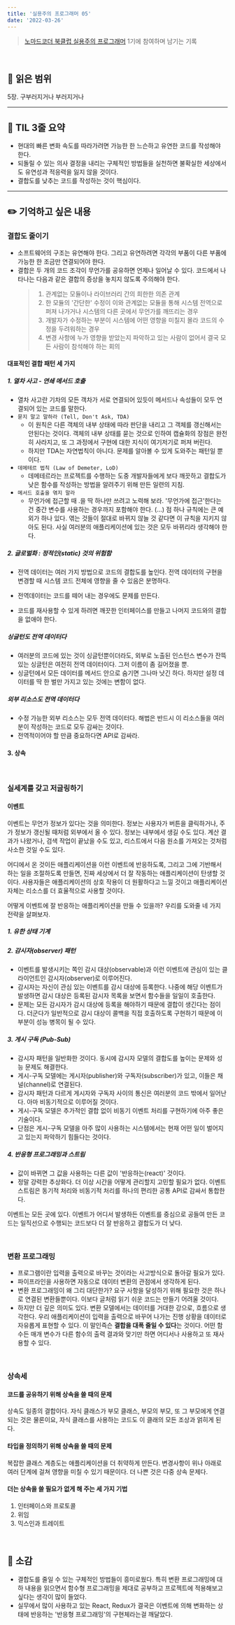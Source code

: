 ```yaml
---
title: '실용주의 프로그래머 05'
date: '2022-03-26'
---
```


> [노마드코더 북클럽 실용주의 프로그래머](https://nomadcoders.co/pragmatic-programmer?utm_source=Nomad+Academy&utm_campaign=b21db3e0fc-EMAIL_CAMPAIGN_2022_03_11&utm_medium=email&utm_term=0_4313d957c9-b21db3e0fc-44797189&mc_cid=b21db3e0fc&mc_eid=ada1dd7049) 1기에 참여하며 남기는 기록

<br />

## 📖 읽은 범위

5장. 구부러지거나 부러지거나

---

## 📍 TIL 3줄 요약

- 현대의 빠른 변화 속도를 따라가려면 가능한 한 느슨하고 유연한 코드를 작성해야 한다.
- 되돌릴 수 있는 의사 결정을 내리는 구체적인 방법들을 실천하면 불확실한 세상에서도 유연성과 적응력을 잃지 않을 것이다.
- 결합도를 낮추는 코드를 작성하는 것이 핵심이다.

---

## ✏️ 기억하고 싶은 내용

### 결합도 줄이기

- 소프트웨어의 구조는 유연해야 한다. 그리고 유연하려면 각각의 부품이 다른 부품에 가능한 한 조금만 연결되어야 한다.
- 결합은 두 개의 코드 조각이 무언가를 공유하면 언제나 일어날 수 있다. 코드에서 나타나는 다음과 같은 결합의 증상을 놓치지 않도록 주의해야 한다.
  > 1. 관계없는 모듈이나 라이브러리 간의 희한한 의존 관계
  > 2. 한 모듈의 '간단한' 수정이 이와 관계없는 모듈을 통해 시스템 전역으로 퍼져 나가거나 시스템의 다른 곳에서 무언가를 깨뜨리는 경우
  > 3. 개발자가 수정하는 부분이 시스템에 어떤 영향을 미칠지 몰라 코드의 수정을 두려워하는 경우
  > 4. 변경 사항에 누가 영향을 받았는지 파악하고 있는 사람이 없어서 결국 모든 사람이 참석해야 하는 회의

#### 대표적인 결합 패턴 세 가지

##### 1. 열차 사고 - 연쇄 메서드 호출

- 열차 사고란 기차의 모든 객차가 서로 연결되어 있듯이 메서드나 속성들이 모두 연결되어 있는 코드를 말한다.
- `묻지 말고 말하라 (Tell, Don't Ask, TDA)`
  - 이 원칙은 다른 객체의 내부 상태에 따라 판단을 내리고 그 객체를 갱신해서는 안된다는 것이다. 객체의 내부 상태를 묻는 것으로 인하여 캡슐화의 장점은 완전히 사라지고, 또 그 과정에서 구현에 대한 지식이 여기저기로 퍼져 버린다.
  - 하지만 TDA는 자연법칙이 아니다. 문제를 알아볼 수 있게 도와주는 패턴일 뿐이다.
- `데메테르 법칙 (Law of Demeter, LoD)`
  - 데메테르라는 프로젝트를 수행하는 도중 개발자들에게 보다 깨끗하고 결합도가 낮은 함수를 작성하는 방법을 알려주기 위해 만든 일련의 지침.
- `메서드 호출을 엮지 말라`
  - 무언가에 접근할 때 .을 딱 하나만 쓰려고 노력해 보라. '무언가에 접근'한다는 건 중간 변수를 사용하는 경우까지 포함해야 한다. (...) 점 하나 규칙에는 큰 예외가 하나 있다. 엮는 것들이 절대로 바뀌지 않늘 것 같다면 이 규칙을 지키지 않아도 된다. 사실 여러분의 애플리케이션에 있는 것은 모두 바뀌리라 생각해야 한다.

##### 2. 글로벌화 : 정적인(static) 것의 위험함

- 전역 데이터는 여러 가지 방법으로 코드의 결합도를 높인다. 전역 데이터의 구현을 변경할 때 시스템 코드 전체에 영향을 줄 수 있음은 분명하다.

- 전역데이터는 코드를 떼어 내는 경우에도 문제를 만든다.
- 코드를 재사용할 수 있게 하려면 깨끗한 인터페이스를 만들고 나머지 코드와의 결합을 없애야 한다.

##### 싱글턴도 전역 데이터다

- 여러분의 코드에 있는 것이 싱글턴뿐이더라도, 외부로 노출된 인스턴스 변수가 잔뜩 있는 싱글턴은 여전히 전역 데이터이다. 그저 이름이 좀 길어졌을 뿐.
- 싱글턴에서 모든 데이터를 메서드 안으로 숨기면 그나마 낫긴 하다. 하지만 설정 데이터를 딱 한 벌만 가지고 있는 것에는 변함이 없다.

##### 외부 리소스도 전역 데이터다

- 수정 가능한 외부 리소스는 모두 전역 데이터다. 해법은 반드시 이 리소스들을 여러분이 작성하는 코드로 모두 감싸는 것이다.
- 전역적이어야 할 만큼 중요하다면 API로 감싸라.

#### 3. 상속

<br />

### 실세계를 갖고 저글링하기

#### 이벤트

이벤트는 무언가 정보가 있다는 것을 의미한다. 정보는 사용자가 버튼을 클릭하거나, 주가 정보가 갱신될 때처럼 외부에서 올 수 있다. 정보는 내부에서 생길 수도 있다. 계산 결과가 나왔거나, 검색 작업이 끝났을 수도 있고, 리스트에서 다음 원소를 가져오는 것처럼 사소한 것일 수도 있다.

어디에서 온 것이든 애플리케이션을 이런 이벤트에 반응하도록, 그리고 그에 기반해서 하는 일을 조절하도록 만들면, 진짜 세상에서 더 잘 작동하는 애플리케이션이 탄생할 것이다. 사용자들은 애플리케이션의 상호 작용이 더 원활하다고 느낄 것이고 애플리케이션 자체는 리소스를 더 효율적으로 사용할 것이다.

어떻게 이벤트에 잘 반응하는 애플리케이션을 만들 수 있을까? 우리를 도와줄 네 가지 전략을 살펴보자.

##### 1. 유한 상태 기계

##### 2. 감시자(observer) 패턴

- 이벤트를 발생시키는 쪽인 감시 대상(observable)과 이런 이벤트에 관심이 있는 클라이언트인 감시자(observer)로 이루어진다.
- 감시자는 자신이 관심 있는 이벤트를 감시 대상에 등록한다. 나중에 해당 이벤트가 발생하면 감시 대상은 등록된 감시자 목록을 보면서 함수들을 일일이 호출한다.
- 문제는 모든 감시자가 감시 대상에 등록을 해야하기 때문에 결합이 생긴다는 점이다. 더군다가 일반적으로 감시 대상이 콜백을 직접 호출하도록 구현하기 때문에 이 부분이 성능 병목이 될 수 있다.

##### 3. 게시 구독 (Pub-Sub)

- 감시자 패턴을 일반화한 것이다. 동시에 감시자 모델의 결합도를 높이는 문제와 성능 문제도 해결한다.
- 게시-구독 모델에는 게시자(publisher)와 구독자(subscriber)가 있고, 이들은 채널(channel)로 연결된다.
- 감시자 패턴과 다르게 게시자와 구독자 사이의 통신은 여러분의 코드 밖에서 일어난다. 아마 비동기적으로 이루어질 것이다.
- 게시-구독 모델은 추가적인 결합 없이 비동기 이벤트 처리를 구현하기에 아주 좋은 기술이다.
- 단점은 게시-구독 모델을 아주 많이 사용하는 시스템에서는 현재 어떤 일이 벌어지고 있는지 파악하기 힘들다는 것이다.

##### 4. 반응형 프로그래밍과 스트림

- 값이 바뀌면 그 값을 사용하는 다른 값이 '반응하는(react)' 것이다.
- 정말 강력한 추상화다. 더 이상 시간을 어떻게 관리할지 고민할 필요가 없다. 이벤트 스트림은 동기적 처리와 비동기적 처리를 하나의 편리한 공통 API로 감싸서 통합한다.

이벤트는 모든 곳에 있다. 이벤트가 어디서 발생하든 이벤트를 중심으로 공들여 만든 코드는 일직선으로 수행되는 코드보다 더 잘 반응하고 결합도가 더 낮다.

<br />

### 변환 프로그래밍

- 프로그램이란 입력을 출력으로 바꾸는 것이라는 사고방식으로 돌아갈 필요가 있다.
- 파이프라인을 사용하면 자동으로 데이터 변환의 관점에서 생각하게 된다.
- 변환 프로그래밍이 왜 그리 대단한가? 요구 사항을 달성하기 위해 필요한 것은 하나로 연결된 변환들뿐이다. 이보다 글처럼 읽기 쉬운 코드는 만들기 어려울 것이다.
- 하지만 더 깊은 의미도 있다. 변환 모델에서는 데이터를 거대한 강으로, 흐름으로 생각한다. 우리 애플리케이션이 입력을 출력으로 바꾸어 나가는 진행 상황을 데이터로 자유롭게 표현할 수 있다. 이 말인즉슨 **결합을 대폭 줄일 수 있다**는 것이다. 어떤 함수든 매개 변수가 다른 함수의 출력 결과와 맞기만 하면 어디서나 사용하고 또 재사용할 수 있다.

<br />

### 상속세

#### 코드를 공유하기 위해 상속을 쓸 때의 문제

상속도 일종의 결합이다. 자식 클래스가 부모 클래스, 부모의 부모, 또 그 부모에게 연결되는 것은 물론이요, 자식 클래스를 사용하는 코드도 이 클래의 모든 조상과 얽히게 된다.

#### 타입을 정의하기 위해 상속을 쓸 때의 문제

복잡한 클래스 계층도는 애플리케이션을 더 취약하게 만든다. 변경사항이 위나 아래로 여러 단계에 걸쳐 영향을 미칠 수 있기 때문이다. 더 나쁜 것은 다중 상속 문제다.

#### 더는 상속을 쓸 필요가 없게 해 주는 세 가지 기법

1. 인터페이스와 프로토콜
2. 위임
3. 믹스인과 트레이트

<br />

## 💭 소감

- 결합도를 줄일 수 있는 구체적인 방법들이 흥미로웠다. 특히 변환 프로그래밍에 대하 내용을 읽으면서 함수형 프로그래밍을 제대로 공부하고 프로젝트에 적용해보고 싶다는 생각이 많이 들었다.
- 실무에서 많이 사용하고 있는 React, Redux가 결국은 이벤트에 의해 변화하는 상태에 반응하는 '반응형 프로그래밍'의 구현체라는걸 깨달았다.
